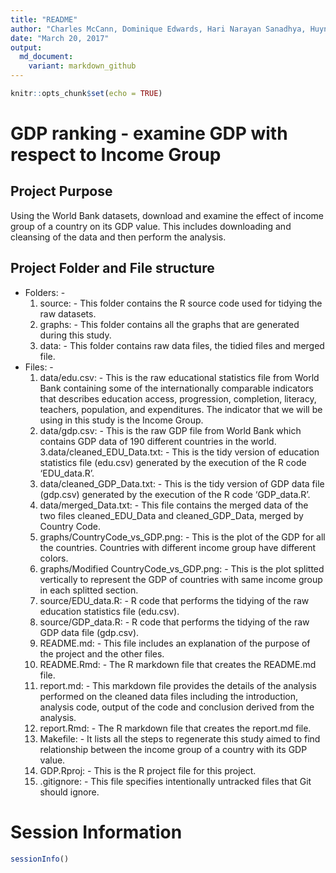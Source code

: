 ```yaml
---
title: "README"
author: "Charles McCann, Dominique Edwards, Hari Narayan Sanadhya, Huynh vu"
date: "March 20, 2017"
output: 
  md_document:
    variant: markdown_github
---
```

```r
knitr::opts_chunk$set(echo = TRUE)
```
# GDP ranking - examine GDP with respect to Income Group 
## Project Purpose
Using the World Bank datasets, download and examine the effect of income group of a country on its GDP value. This includes downloading and cleansing of the data and then perform the analysis.

## Project Folder and File structure
* Folders: - 
  1. source: - This folder contains the R source code used for tidying the raw datasets.
  2. graphs: - This folder contains all the graphs that are generated during this study.
  3. data: - This folder contains raw data files, the tidied files and merged file.
* Files: -
  1. data/edu.csv: - This is the raw educational statistics file from World Bank containing some of the internationally comparable indicators that describes education access, progression, completion, literacy, teachers, population, and expenditures. The indicator that we will be using in this study is the Income Group.
  2. data/gdp.csv: - This is the raw GDP file from World Bank which contains GDP data of 190 different countries in the world.
  3.data/cleaned_EDU_Data.txt: - This is the tidy version of education statistics file (edu.csv) generated by the execution of the R code 'EDU_data.R'.
  4. data/cleaned_GDP_Data.txt: - This is the tidy version of GDP data file (gdp.csv) generated by the execution of the R code 'GDP_data.R'.
  5. data/merged_Data.txt: - This file contains the merged data of the two files cleaned_EDU_Data and cleaned_GDP_Data, merged by Country Code.
  6. graphs/CountryCode_vs_GDP.png: - This is the plot of the GDP for all the countries. Countries with different income group have different colors.
  7. graphs/Modified CountryCode_vs_GDP.png: - This is the plot splitted vertically to represent the GDP of countries with same income group in each splitted section.
  8. source/EDU_data.R: - R code that performs the tidying of the raw education statistics file (edu.csv).
  9. source/GDP_data.R: - R code that performs the tidying of the raw GDP data file (gdp.csv).
  10. README.md: - This file includes an explanation of the purpose of the project and the other files.
  11. README.Rmd: - The R markdown file that creates the README.md file.
  12. report.md: - This markdown file provides the details of the analysis performed on the cleaned data files including the introduction, analysis code, output of the code and conclusion derived from the analysis.
  13. report.Rmd: - The R markdown file that creates the report.md file.
  14. Makefile: - It lists all the steps to regenerate this study aimed to find relationship between the income group of a country with its GDP value.
  15. GDP.Rproj: - This is the R project file for this project.
  16. .gitignore: - This file specifies intentionally untracked files that Git should ignore. 
  
  
# Session Information
```r
sessionInfo()
```
